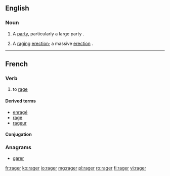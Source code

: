 ==English==

===Noun===
{{en-noun}}

# A [[party]], particularly a large party {{gloss|social event}}.
# {{context|slang}} A [[raging]] [[erection]]; a massive [[erection]] {{qualifier|of the penis}}.

----

==French==

===Verb===
{{fr-verb}}

# to [[rage]]

====Derived terms====
* [[enragé]]
* [[rage#French|rage]]
* [[rageur]]

====Conjugation====
{{fr-conj-ger|ra|avoir}}

===Anagrams===
* [[garer#French|garer]]

[[fr:rager]]
[[ko:rager]]
[[io:rager]]
[[mg:rager]]
[[pl:rager]]
[[ro:rager]]
[[fi:rager]]
[[vi:rager]]